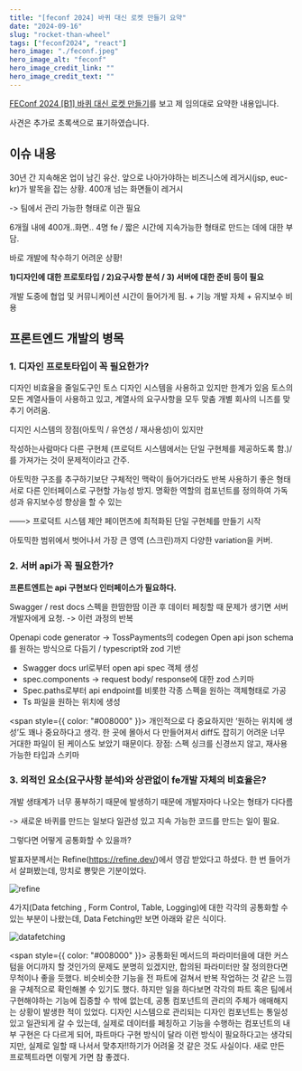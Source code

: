 ```yaml
---
title: "[feconf 2024] 바퀴 대신 로켓 만들기 요약"
date: "2024-09-16"
slug: "rocket-than-wheel"
tags: ["feconf2024", "react"]
hero_image: "./feconf.jpeg"
hero_image_alt: "feconf"
hero_image_credit_link: ""
hero_image_credit_text: ""
---
```


[FEConf 2024 [B1] 바퀴 대신 로켓 만들기](https://www.youtube.com/watch?v=B7hhxG1qUf8&t=937s)를 보고
제 임의대로 요약한 내용입니다.

사견은 추가로 초록색으로 표기하였습니다.

<h2>이슈 내용</h2>
30년 간 지속해온 업이 남긴 유산. 앞으로 나아가야하는 비즈니스에 레거시(jsp, euc-kr)가
발목을 잡는 상황. 400개 넘는 화면들이 레거시

-> 팀에서 관리 가능한 형태로 이관 필요

6개월 내에 400개..화면.. 4명 fe / 짧은 시간에 지속가능한 형태로 만드는 데에 대한 부담.

바로 개발에 착수하기 어려운 상황!

<strong>
  1)디자인에 대한 프로토타입 / 2)요구사항 분석 / 3) 서버에 대한 준비 등이 필요
</strong>

개발 도중에 협업 및 커뮤니케이션 시간이 들어가게 됨. + 기능 개발 자체 + 유지보수 비용

<h2>프론트엔드 개발의 병목</h2>

<h3>1. 디자인 프로토타입이 꼭 필요한가?</h3>

디자인 비효율을 줄일도구인 토스 디자인 시스템을 사용하고 있지만 한계가 있음
토스의 모든 계열사들이 사용하고 있고, 계열사의 요구사항을 모두 맞춤
개별 회사의 니즈를 맞추기 어려움.

디지인 시스템의 장점(아토믹 / 유연성 / 재사용성)이 있지만

작성하는사람마다 다른 구현체 (프로덕트 시스템에서는 단일 구현체를 제공하도록 함.)/
를 가져가는 것이 문제적이라고 간주.

아토믹한 구조를 추구하기보단 구체적인 맥락이 들어가더라도 반복 사용하기 좋은 형태
서로 다른 인터페이스로 구현할 가능성 방지.
명확한 역할의 컴포넌트를 정의하여 가독성과 유지보수성 향상을 할 수 있는

——> 프로덕트 시스템 제안
페이먼츠에 최적화된 단일 구현체를 만들기 시작

아토믹한 범위에서 벗어나서 가장 큰 영역 (스크린)까지 다양한 variation을 커버.

<h3> 2. 서버 api가 꼭 필요한가?</h3>

<strong>프론트엔트는 api 구현보다 인터페이스가 필요하다.</strong>

Swagger / rest docs
스펙을 한땀한땀 이관 후 데이터 페칭할 때 문제가 생기면 서버 개발자에게 요청.
-> 이런 과정의 반복

Openapi code generator -> TossPayments의 codegen
Open api json schema를 원하는 방식으로 다듬기 / typescript와 zod 기반

- Swagger docs url로부터 open api spec 객체 생성
- spec.components -> request body/ response에 대한 zod 스키마
- Spec.paths로부터 api endpoint를 비롯한 각종 스펙을 원하는 객체형태로 가공
- Ts 파일을 원하는 위치에 생성

<span style={{ color: "#008000" }}>
  개인적으로 다 중요하지만 ‘원하는 위치에 생성’도 꽤나 중요하다고 생각. 한 곳에
  몰아서 다 만들어져서 diff도 잡히기 어려운 너무 거대한 파일이 된 케이스도
  보았기 때문이다.
</span>
장점: 스펙 싱크를 신경쓰지 않고, 재사용 가능한 타입과 스키마

<h3> 3. 외적인 요소(요구사항 분석)와 상관없이 fe개발 자체의 비효율은?</h3>

개발 생태계가 너무 풍부하기 때문에 발생하기 때문에
개발자마다 나오는 형태가 다다름

-> 새로운 바퀴를 만드는 일보다 일관성 있고 지속 가능한 코드를 만드는 일이 필요.

그렇다면 어떻게 공통화할 수 있을까?

발표자분께서는 Refine(https://refine.dev/)에서 영감 받았다고 하셨다.
한 번 들어가서 살펴봤는데, 망치로 뿅맞은 기분이었다.

![refine](./refine.png)

4가지(Data fetching , Form Control, Table, Logging)에 대한 각각의 공통화할 수 있는 부분이 나왔는데, Data Fetching만 보면 아래와 같은 식이다.

![datafetching](./dd.png)

<span style={{ color: "#008000" }}>
  공통화된 메서드의 파라미터을에 대한 커스텀을 어디까지 할 것인가의 문제도
  분명히 있겠지만, 합의된 파라미터만 잘 정의한다면 무척이나 좋을 듯했다.
  비슷비슷한 기능을 전 파트에 걸쳐서 반복 작업하는 것 같은 느낌을 구체적으로
  확인해볼 수 있기도 했다. 하지만 일을 하다보면 각각의 파트 혹은 팀에서
  구현해야하는 기능에 집중할 수 밖에 없는데, 공통 컴포넌트의 관리의 주체가
  애매해지는 상황이 발생한 적이 있었다. 디자인 시스템으로 관리되는 디자인
  컴포넌트는 통일성 있고 일관되게 갈 수 있는데, 실제로 데이터를 페칭하고 기능을
  수행하는 컴포넌트의 내부 구현은 다 다르게 되어, 파트마다 구현 방식이 달라 이런
  방식이 필요하다고는 생각되지만, 실제로 일할 때 나서서 맞추자!!하기가 어려울 것
  같은 것도 사실이다. 새로 만든 프로젝트라면 이렇게 가면 참 좋겠다.
</span>
